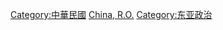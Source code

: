 {{Catnav|頁面分類|地理|国家|按國家分類|各國政治}}
{{Catnav|頁面分類|地理|国家|亚洲国家|中華民國}}
{{Catnav|頁面分類|各種主題的頁面分類|按國家分類|各國政治}}
{{Catmore}}
{{Commons category|Politics of Republic of China}}

[[Category:中華民國|Category:中華民國]]
[[Category:亚洲各国政治|China, R.O.]]
[[Category:东亚政治|Category:东亚政治]]